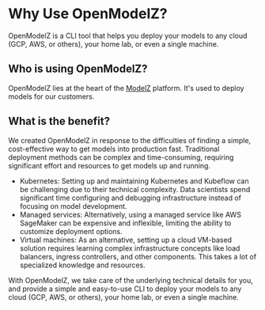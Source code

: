 # Why Use OpenModelZ?

OpenModelZ is a CLI tool that helps you deploy your models to any cloud (GCP, AWS, or others), your home lab, or even a single machine.

## Who is using OpenModelZ?

OpenModelZ lies at the heart of the [ModelZ](https://modelz.ai) platform. It's used to deploy models for our customers.

## What is the benefit?

We created OpenModelZ in response to the difficulties of finding a simple, cost-effective way to get models into production fast. Traditional deployment methods can be complex and time-consuming, requiring significant effort and resources to get models up and running.

- Kubernetes: Setting up and maintaining Kubernetes and Kubeflow can be challenging due to their technical complexity. Data scientists spend significant time configuring and debugging infrastructure instead of focusing on model development.
- Managed services: Alternatively, using a managed service like AWS SageMaker can be expensive and inflexible, limiting the ability to customize deployment options.
- Virtual machines: As an alternative, setting up a cloud VM-based solution requires learning complex infrastructure concepts like load balancers, ingress controllers, and other components. This takes a lot of specialized knowledge and resources.

With OpenModelZ, we take care of the underlying technical details for you, and provide a simple and easy-to-use CLI to deploy your models to any cloud (GCP, AWS, or others), your home lab, or even a single machine.
